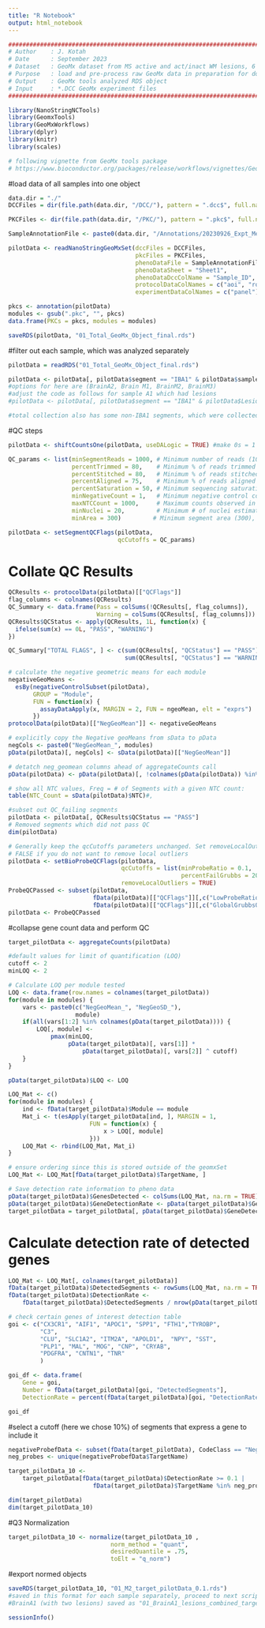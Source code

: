 ---
title: "R Notebook"
output: html_notebook
---

```{r}
########################################################################
# Author    : J. Kotah
# Date      : September 2023
# Dataset   : GeoMx dataset from MS active and act/inact WM lesions, 6 lesions across 5 brains
# Purpose   : load and pre-process raw GeoMx data in preparation for downstream analyses
# Output    : GeoMx tools analyzed RDS object
# Input     : *.DCC GeoMx experiment files 
########################################################################

library(NanoStringNCTools)
library(GeomxTools)
library(GeoMxWorkflows)
library(dplyr)
library(knitr)
library(scales)

# following vignette from GeoMx tools package
# https://www.bioconductor.org/packages/release/workflows/vignettes/GeoMxWorkflows/inst/doc/GeomxTools_RNA-NGS_Analysis.html
```

#load data of all samples into one object
```{r}
data.dir = "./"
DCCFiles = dir(file.path(data.dir, "/DCC/"), pattern = ".dcc$", full.names = TRUE, recursive = TRUE)

PKCFiles <- dir(file.path(data.dir, "/PKC/"), pattern = ".pkc$", full.names = TRUE, recursive = TRUE)

SampleAnnotationFile <- paste0(data.dir, "/Annotations/20230926_Expt_Metadata_v1.xlsx")

pilotData <- readNanoStringGeoMxSet(dccFiles = DCCFiles,
                                    pkcFiles = PKCFiles,
                                    phenoDataFile = SampleAnnotationFile,
                                    phenoDataSheet = "Sheet1",
                                    phenoDataDccColName = "Sample_ID",
                                    protocolDataColNames = c("aoi", "roi"),
                                    experimentDataColNames = c("panel"))

pkcs <- annotation(pilotData)
modules <- gsub(".pkc", "", pkcs)
data.frame(PKCs = pkcs, modules = modules)

saveRDS(pilotData, "01_Total_GeoMx_Object_final.rds")
```

#filter out each sample, which was analyzed separately
```{r}
pilotData = readRDS("01_Total_GeoMx_Object_final.rds")

pilotData <- pilotData[, pilotData$segment == "IBA1" & pilotData$sample == "BrainM2"] 
#options for here are (BrainA2, Brain M1, BrainM2, BrainM3)
#adjust the code as follows for sample A1 which had lesions
#pilotData <- pilotData[, pilotData$segment == "IBA1" & pilotData$Lesion %in% c("A1-1", "A1-2")] 

#total collection also has some non-IBA1 segments, which were collected as a separate pilot in this run but not relevant for this analysis, hence they are filtered out
```

#QC steps
```{r}
pilotData <- shiftCountsOne(pilotData, useDALogic = TRUE) #make 0s = 1

QC_params <- list(minSegmentReads = 1000, # Minimum number of reads (1000)
                  percentTrimmed = 80,    # Minimum % of reads trimmed (80%)
                  percentStitched = 80,   # Minimum % of reads stitched (80%)
                  percentAligned = 75,    # Minimum % of reads aligned (75%)
                  percentSaturation = 50, # Minimum sequencing saturation (50%)
                  minNegativeCount = 1,   # Minimum negative control counts (1)
                  maxNTCCount = 1000,     # Maximum counts observed in NTC well (1000)
                  minNuclei = 20,         # Minimum # of nuclei estimated (20), lowered from default as we collected from smaller areas
                  minArea = 300)         # Minimum segment area (300), lowered from default as we collected from smaller areas

pilotData <- setSegmentQCFlags(pilotData, 
                               qcCutoffs = QC_params)
```

# Collate QC Results
```{r}
QCResults <- protocolData(pilotData)[["QCFlags"]]
flag_columns <- colnames(QCResults)
QC_Summary <- data.frame(Pass = colSums(!QCResults[, flag_columns]),
                         Warning = colSums(QCResults[, flag_columns]))
QCResults$QCStatus <- apply(QCResults, 1L, function(x) {
  ifelse(sum(x) == 0L, "PASS", "WARNING")
})

QC_Summary["TOTAL FLAGS", ] <- c(sum(QCResults[, "QCStatus"] == "PASS"),
                                 sum(QCResults[, "QCStatus"] == "WARNING"))

# calculate the negative geometric means for each module
negativeGeoMeans <- 
  esBy(negativeControlSubset(pilotData), 
       GROUP = "Module", 
       FUN = function(x) { 
         assayDataApply(x, MARGIN = 2, FUN = ngeoMean, elt = "exprs") 
       }) 
protocolData(pilotData)[["NegGeoMean"]] <- negativeGeoMeans

# explicitly copy the Negative geoMeans from sData to pData
negCols <- paste0("NegGeoMean_", modules)
pData(pilotData)[, negCols] <- sData(pilotData)[["NegGeoMean"]]

# detatch neg_geomean columns ahead of aggregateCounts call
pData(pilotData) <- pData(pilotData)[, !colnames(pData(pilotData)) %in% negCols]

# show all NTC values, Freq = # of Segments with a given NTC count:
table(NTC_Count = sData(pilotData)$NTC)#,

#subset out QC_failing segments
pilotData <- pilotData[, QCResults$QCStatus == "PASS"]
# Removed segments which did not pass QC
dim(pilotData)

```

```{r}
# Generally keep the qcCutoffs parameters unchanged. Set removeLocalOutliers to 
# FALSE if you do not want to remove local outliers
pilotData <- setBioProbeQCFlags(pilotData, 
                                qcCutoffs = list(minProbeRatio = 0.1,
                                                 percentFailGrubbs = 20), 
                                removeLocalOutliers = TRUE)
ProbeQCPassed <- subset(pilotData, 
                        fData(pilotData)[["QCFlags"]][,c("LowProbeRatio")] == FALSE &
                        fData(pilotData)[["QCFlags"]][,c("GlobalGrubbsOutlier")] == FALSE)
pilotData <- ProbeQCPassed 

```

#collapse gene count data and perform QC
```{r}
target_pilotData <- aggregateCounts(pilotData)

#default values for limit of quantification (LOQ)
cutoff <- 2
minLOQ <- 2 

# Calculate LOQ per module tested
LOQ <- data.frame(row.names = colnames(target_pilotData))
for(module in modules) {
    vars <- paste0(c("NegGeoMean_", "NegGeoSD_"),
                   module)
    if(all(vars[1:2] %in% colnames(pData(target_pilotData)))) {
        LOQ[, module] <-
            pmax(minLOQ,
                 pData(target_pilotData)[, vars[1]] * 
                     pData(target_pilotData)[, vars[2]] ^ cutoff)
    }
}

pData(target_pilotData)$LOQ <- LOQ

LOQ_Mat <- c()
for(module in modules) {
    ind <- fData(target_pilotData)$Module == module
    Mat_i <- t(esApply(target_pilotData[ind, ], MARGIN = 1,
                       FUN = function(x) {
                           x > LOQ[, module]
                       }))
    LOQ_Mat <- rbind(LOQ_Mat, Mat_i)
}

# ensure ordering since this is stored outside of the geomxSet
LOQ_Mat <- LOQ_Mat[fData(target_pilotData)$TargetName, ]

# Save detection rate information to pheno data
pData(target_pilotData)$GenesDetected <- colSums(LOQ_Mat, na.rm = TRUE)
pData(target_pilotData)$GeneDetectionRate <- pData(target_pilotData)$GenesDetected / nrow(target_pilotData)
target_pilotData = target_pilotData[, pData(target_pilotData)$GeneDetectionRate >= .01]
```

# Calculate detection rate of detected genes
```{r}
LOQ_Mat <- LOQ_Mat[, colnames(target_pilotData)]
fData(target_pilotData)$DetectedSegments <- rowSums(LOQ_Mat, na.rm = TRUE)
fData(target_pilotData)$DetectionRate <-
    fData(target_pilotData)$DetectedSegments / nrow(pData(target_pilotData))

# check certain genes of interest detection table
goi <- c("CX3CR1", "AIF1", "APOC1", "SPP1", "FTH1","TYROBP",
         "C3",
         "CLU", "SLC1A2", "ITM2A", "APOLD1",  "NPY", "SST", 
         "PLP1", "MAL", "MOG", "CNP", "CRYAB",
         "PDGFRA", "CNTN1", "TNR"
         )

goi_df <- data.frame(
    Gene = goi,
    Number = fData(target_pilotData)[goi, "DetectedSegments"],
    DetectionRate = percent(fData(target_pilotData)[goi, "DetectionRate"]))

goi_df
```

#select a cutoff (here we chose 10%) of segments that express a gene to include it
```{r}
negativeProbefData <- subset(fData(target_pilotData), CodeClass == "Negative")
neg_probes <- unique(negativeProbefData$TargetName)

target_pilotData_10 <- 
    target_pilotData[fData(target_pilotData)$DetectionRate >= 0.1 |
                        fData(target_pilotData)$TargetName %in% neg_probes, ]

dim(target_pilotData)
dim(target_pilotData_10)

```
#Q3 Normalization
```{r}
target_pilotData_10 <- normalize(target_pilotData_10 ,
                             norm_method = "quant", 
                             desiredQuantile = .75,
                             toElt = "q_norm")
```

#export normed objects 
```{r}
saveRDS(target_pilotData_10, "01_M2_target_pilotData_0.1.rds")
#saved in this format for each sample separately, proceed to next script
#BrainA1 (with two lesions) saved as "01_BrainA1_lesions_combined_target_pilotData_0.1.rds"
```

```{r}
sessionInfo()
```

